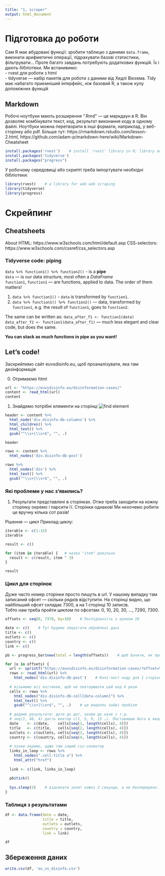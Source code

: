 ```yaml
---
title: "1, scraper"
output: html_document
---
```

# Підготовка до роботи
Сам R має вбудовані функції: зробити таблицю з даними `data.frame`, виконати арифметичні операції, підрахувати базові статистики, фільтрувати…  Проте багато завдань потребують додаткових функцій. Їх і дають бібліотеки. Ми встанивимо:  
- rvest для роботи з html  
- tidyverse — набір пакетів для роботи з даними від Хедлі Вікхема. Tidy має набагато приємніший інтерфейс, ніж базовий R, а також купу допоміжних функцій  

## Markdown
Робочі ноутбуки мають розширення ".Rmd" — це маркдаун в R. Він дозволяє комбінувати текст, код, результат виконання коду в одному файлі. Ноутбуки можна перетворити в інші формати, наприклад, у веб-сторінку або pdf. Більше тут: https://rmarkdown.rstudio.com/lesson-2.html,  https://github.com/adam-p/markdown-here/wiki/Markdown-Cheatsheet

```r
install.packages('rvest')    # install 'rvest' library in R; library and package are synonyms
install.packages('tidyverse')
install.packages("progress")
```

У робочому середовищі або скрипті треба імпортувати необхідні бібліотеки:
```r
library(rvest)    # a library for web web scraping
library(tidyverse)
library(progress)
```

# Скрейпинг
## Cheatsheets

About HTML: https://www.w3schools.com/html/default.asp
CSS-selectors: https://www.w3schools.com/cssref/css_selectors.asp

### Tidyverse code: piping

`data %>% function1() %>% function2()` - is a **pipe**  
`data` — is our data structure, most often a *DataFrame*  
`function1`, `function1` — are functions, applied to data. The order of them matters!  

1. `data %>% function1()` - `data` is transformed by `function1`.  
2. `data %>% function1() %>% function2()` — data, transformed by `function1`, e.g. the result of `function1`, goes to `function2`.  

The same can be written as:
`data_after_f1 <- function1(data)`  
`data_after_f2 <- function1(data_after_f1)` — much less elegant and clear code, but does the same.  

**You can stack as much functions in pipe as you want!**  

## Let's code!
Заскрейпимо сайт euvsdisinfo.eu, щоб проаналізувати, яка там дезінформація

0. Отримаємо html
```r
url <- "https://euvsdisinfo.eu/disinformation-cases/"
content <- read_html(url)
content
```

1. Знайдемо потрібні елементи на сторінці
![find element](1_find-element.png)

```r
header <- content %>%
  html_node('div.disinfo-db-columns') %>%
  html_children() %>%
  html_text() %>%
  gsub("^\\s+|\\s+$", "", .)

header

rows <- content %>%
  html_nodes('div.disinfo-db-post')

rows %>%
  html_nodes('div') %>%
  html_text() %>%
  gsub("^\\s+|\\s+$", "", .)
```
### Які проблеми у нас з'явились?
1. Результати представлені в сторінках. Отже треба заходити на кожну сторінку окремо і парсити її. Сторінки однакові
Ми *не*хочемо робити це вручну кілька сот разів!

Рішення — *цикл*
Приклад циклу:
```r
iterable <- c(1:15)
iterable

result <- c()

for (item in iterable) {   # назва "item" довільна
  result <- c(result, item ^ 3)
}

result
```
### Цикл для сторінок
Дуже часто номер сторінки просто пишуть в url. У нашому випадку там записаний офсет — скільки рядків відступити. На сторінці видно, що найбільший офсет складає 7300, а на 1 сторінці 10 записів.  
Тобто нам треба пройти циклом по офсетам: 0, 10, 20, 30, …, 7290, 7300.
```r
offsets <- seq(0, 7370, by=10)    # Послідовність з кроком 10

date <- c()    # Тут будемо зберігати оброблені дані
title <- c()
outlets <- c()
country <- c()
link <- c()

pb <- progress_bar$new(total = length(offsets))    # щоб бачити, як просувається скрейпінг

for (o in offsets) {
  url <- sprintf("https://euvsdisinfo.eu/disinformation-cases/?offset=%s", o)    # Вставляємо офсет в url
  rows <- read_html(url) %>%
    html_nodes('div.disinfo-db-post')    # Копі-паст коду для 1 сторінки
  
  # візьмемо всі клітинки, щоб не повторювати цей код 4 рази
  cells <- rows %>%
    html_nodes("div.disinfo-db-cell[data-column]") %>%
    html_text() %>%
    gsub("^\\s+|\\s+$", "", .)    # це видаляє зайві пробіли
  
  # додамо результати: дати до дат, назви до назв і т.д.
  # seq(1, 40, 4) дасть вектор c(1, 5, 9, 13 …). Поставивши його в квадратні дужки, отримаємо перше, п'яте, дев'яте і т.д. значення у векторі.
  date    <- c(date,    cells[seq(1, length(cells), 4)])
  title   <- c(title,   cells[seq(2, length(cells), 4)])
  outlets <- c(outlets, cells[seq(3, length(cells), 4)])
  country <- c(country, cells[seq(4, length(cells), 4)])
  
  # лінки окремо, адже там інший css-селектор
  links_in_loop <- rows %>%
    html_nodes(".cell-title a") %>%
    html_attr("href")
  
  link <- c(link, links_in_loop)
  
  pb$tick()
  
  Sys.sleep(2)    # відсилати запит кожні 2 секунди, а не безперервно. Щоб не нашкодити сайту
}
```



### Таблиця з результатами
```r
df <- data.frame(date = date,
                 title = title,
                 outlets = outlets,
                 country = country,
                 link = link)

df
```


## Збереження даних
```r
write.csv(df, 'eu_vs_disinfo.csv')
```


